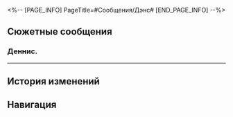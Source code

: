<%-- [PAGE_INFO]
PageTitle=#Сообщения/Дэнс#
[END_PAGE_INFO] --%>
{{Сообщение Инфобокс
|id          = 153
|Изображение = НИП Дэнс Иконка.png
|Тип         = НИП
|Отправитель = Дэнс
|ПодписьСоо  = 
|Фракция     = Другие
}}

==Сюжетные сообщения==
===Деннис.===
{{Сообщения
|условие_получения = 
|текст =
:'''(Первопроходец):''' Деннис.
:'''(Первопроходец):''' Деннис?
:'''Дэнс:''' Не управляющий вестибюля Деннис, а гуляка Дэнс. Запомни разницу!
:'''Дэнс:''' Ну как работается, {{MC|ж=госпожа|м=господин}} (Первопроходец)?
:{Выбор} С меня довольно.
::'''(Первопроходец):''' С меня хватит. Работа управляющего не так уж хороша.
:{Выбор} Я ухожу.
::'''(Первопроходец):''' С меня хватит. Работа управляющего не так уж хороша.
:'''(Первопроходец):''' Принимай дела. Я увольняюсь.
:'''(Первопроходец):''' ...
:'''(Первопроходец):''' Деннис? Дэнс?
:'''(Первопроходец):''' ...
:'''(Первопроходец):''' Подожди, я тебя ещё достану!
}}
----

==История изменений==
{{История изменений|2.7}}

==Навигация==
{{Сообщения Навбокс}}